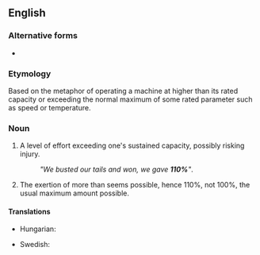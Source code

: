 ==English==

===Alternative forms===
* {{l|en|a hundred and (10) ten percent}}

===Etymology===
Based on the metaphor of operating a machine at higher than its rated capacity or exceeding the normal maximum of some rated parameter such as speed or temperature.

===Noun===
{{head|en|noun}}

# {{lb|en|idiomatic|sports|informal}} A level of effort exceeding one's sustained capacity, possibly risking injury.
#: ''"We busted our tails and won, we gave '''110%'''"''.
# {{lb|en|idiomatic|colloquial}} The exertion of more than seems possible, hence 110%, not 100%, the usual maximum amount possible.

====Translations====
{{trans-top|level of effort exceeding one's sustained capacity}}
* Hungarian: {{t|hu|száztíz százalék}}
{{trans-mid}}
* Swedish: {{t|sv|hundratio procent|c}}
{{trans-bottom}}